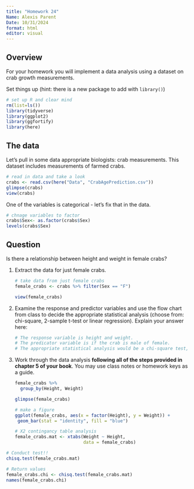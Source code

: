 ```yaml
---
title: "Homework 24"
Name: Alexis Parent 
Date: 10/31/2024
format: html
editor: visual
---
```


## Overview

For your homework you will implement a data analysis using a dataset on crab growth measurements.

Set things up (hint: there is a new package to add with `library()`)

```r
# set up R and clear mind 
rm(list=ls())
library(tidyverse)
library(ggplot2)
library(ggfortify)
library(here)
```

## The data

Let's pull in some data appropriate biologists: crab measurements. This dataset includes measurements of farmed crabs.

```r
# read in data and take a look
crabs <- read.csv(here("Data", "CrabAgePrediction.csv"))
glimpse(crabs)
view(crabs)
```

One of the variables is categorical - let's fix that in the data.

```r
# chnage variables to factor
crabs$Sex<- as.factor(crabs$Sex)
levels(crabs$Sex)
```

## Question

Is there a relationship between height and weight in female crabs?

1.  Extract the data for just female crabs.

    ```r
    # take data from just female crabs 
    female_crabs <- crabs %>% filter(Sex == "F") 

    view(female_crabs)
    ```

2.  Examine the response and predictor variables and use the flow chart from class to decide the appropriate statistical analysis (choose from: chi-square, 2-sample t-test or linear regression). Explain your answer here:

    ```r
    # The response variable is height and weight. 
    # The predicator variable is if the crab is male of female. 
    # The appropriate statistical analysis would be a chi-square test,    because both crab height and weight are ratio data. Furthermore, there are also no more than two groups to compare. 
    ```

3.  Work through the data analysis **following all of the steps provided in chapter 5 of your book**. You may use class notes or homework keys as a guide.

    ```r
    female_crabs %>% 
      group_by(Height, Weight)

    glimpse(female_crabs)

    # make a figure 
    ggplot(female_crabs, aes(x = factor(Height), y = Weight)) +
     geom_bar(stat = "identity", fill = "blue") 

    # X2 contingancy table analysis
    female_crabs.mat <- xtabs(Weight ~ Height, 
                              data = female_crabs)
      
    ```

```r
# Conduct test!!
chisq.test(female_crabs.mat)

# Return values
female_crabs.chi <- chisq.test(female_crabs.mat)
names(female_crabs.chi)
```
